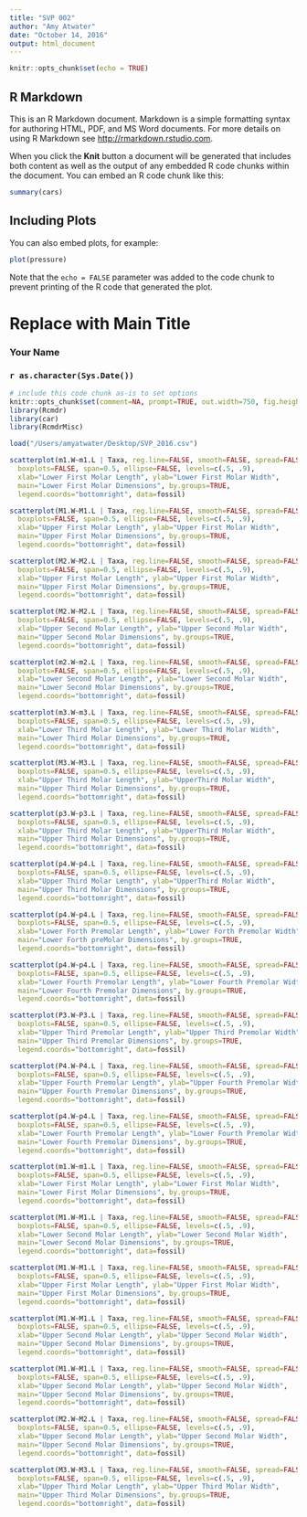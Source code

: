 ```yaml
---
title: "SVP 002"
author: "Amy Atwater"
date: "October 14, 2016"
output: html_document
---
```


```r
knitr::opts_chunk$set(echo = TRUE)
```

## R Markdown

This is an R Markdown document. Markdown is a simple formatting syntax for authoring HTML, PDF, and MS Word documents. For more details on using R Markdown see <http://rmarkdown.rstudio.com>.

When you click the **Knit** button a document will be generated that includes both content as well as the output of any embedded R code chunks within the document. You can embed an R code chunk like this:

```r
summary(cars)
```

## Including Plots

You can also embed plots, for example:

```r
plot(pressure)
```

Note that the `echo = FALSE` parameter was added to the code chunk to prevent printing of the R code that generated the plot.
<!-- R Commander Markdown Template -->

Replace with Main Title
=======================

### Your Name

### `r as.character(Sys.Date())`

```r
# include this code chunk as-is to set options
knitr::opts_chunk$set(comment=NA, prompt=TRUE, out.width=750, fig.height=8, fig.width=8)
library(Rcmdr)
library(car)
library(RcmdrMisc)
```

```r
load("/Users/amyatwater/Desktop/SVP_2016.csv")
```

```r
scatterplot(m1.W~m1.L | Taxa, reg.line=FALSE, smooth=FALSE, spread=FALSE, 
  boxplots=FALSE, span=0.5, ellipse=FALSE, levels=c(.5, .9), 
  xlab="Lower First Molar Length", ylab="Lower First Molar Width", 
  main="Lower First Molar Dimensions", by.groups=TRUE, 
  legend.coords="bottomright", data=fossil)
```

```r
scatterplot(M1.W~M1.L | Taxa, reg.line=FALSE, smooth=FALSE, spread=FALSE, 
  boxplots=FALSE, span=0.5, ellipse=FALSE, levels=c(.5, .9), 
  xlab="Upper First Molar Length", ylab="Upper First Molar Width", 
  main="Upper First Molar Dimensions", by.groups=TRUE, 
  legend.coords="bottomright", data=fossil)
```

```r
scatterplot(M2.W~M2.L | Taxa, reg.line=FALSE, smooth=FALSE, spread=FALSE, 
  boxplots=FALSE, span=0.5, ellipse=FALSE, levels=c(.5, .9), 
  xlab="Upper First Molar Length", ylab="Upper First Molar Width", 
  main="Upper First Molar Dimensions", by.groups=TRUE, 
  legend.coords="bottomright", data=fossil)
```

```r
scatterplot(M2.W~M2.L | Taxa, reg.line=FALSE, smooth=FALSE, spread=FALSE, 
  boxplots=FALSE, span=0.5, ellipse=FALSE, levels=c(.5, .9), 
  xlab="Upper Second Molar Length", ylab="Upper Second Molar Width", 
  main="Upper Second Molar Dimensions", by.groups=TRUE, 
  legend.coords="bottomright", data=fossil)
```

```r
scatterplot(m2.W~m2.L | Taxa, reg.line=FALSE, smooth=FALSE, spread=FALSE, 
  boxplots=FALSE, span=0.5, ellipse=FALSE, levels=c(.5, .9), 
  xlab="Lower Second Molar Length", ylab="Lower Second Molar Width", 
  main="Lower Second Molar Dimensions", by.groups=TRUE, 
  legend.coords="bottomright", data=fossil)
```

```r
scatterplot(m3.W~m3.L | Taxa, reg.line=FALSE, smooth=FALSE, spread=FALSE, 
  boxplots=FALSE, span=0.5, ellipse=FALSE, levels=c(.5, .9), 
  xlab="Lower Third Molar Length", ylab="Lower Third Molar Width", 
  main="Lower Third Molar Dimensions", by.groups=TRUE, 
  legend.coords="bottomright", data=fossil)
```

```r
scatterplot(M3.W~M3.L | Taxa, reg.line=FALSE, smooth=FALSE, spread=FALSE, 
  boxplots=FALSE, span=0.5, ellipse=FALSE, levels=c(.5, .9), 
  xlab="Upper Third Molar Length", ylab="UpperThird Molar Width", 
  main="Upper Third Molar Dimensions", by.groups=TRUE, 
  legend.coords="bottomright", data=fossil)
```

```r
scatterplot(p3.W~p3.L | Taxa, reg.line=FALSE, smooth=FALSE, spread=FALSE, 
  boxplots=FALSE, span=0.5, ellipse=FALSE, levels=c(.5, .9), 
  xlab="Upper Third Molar Length", ylab="UpperThird Molar Width", 
  main="Upper Third Molar Dimensions", by.groups=TRUE, 
  legend.coords="bottomright", data=fossil)
```

```r
scatterplot(p4.W~p4.L | Taxa, reg.line=FALSE, smooth=FALSE, spread=FALSE, 
  boxplots=FALSE, span=0.5, ellipse=FALSE, levels=c(.5, .9), 
  xlab="Upper Third Molar Length", ylab="UpperThird Molar Width", 
  main="Upper Third Molar Dimensions", by.groups=TRUE, 
  legend.coords="bottomright", data=fossil)
```

```r
scatterplot(p4.W~p4.L | Taxa, reg.line=FALSE, smooth=FALSE, spread=FALSE, 
  boxplots=FALSE, span=0.5, ellipse=FALSE, levels=c(.5, .9), 
  xlab="Lower Forth Premolar Length", ylab="Lower Forth Premolar Width", 
  main="Lower Forth preMolar Dimensions", by.groups=TRUE, 
  legend.coords="bottomright", data=fossil)
```

```r
scatterplot(p4.W~p4.L | Taxa, reg.line=FALSE, smooth=FALSE, spread=FALSE, 
  boxplots=FALSE, span=0.5, ellipse=FALSE, levels=c(.5, .9), 
  xlab="Lower Fourth Premolar Length", ylab="Lower Fourth Premolar Width", 
  main="Lower Fourth Premolar Dimensions", by.groups=TRUE, 
  legend.coords="bottomright", data=fossil)
```

```r
scatterplot(P3.W~P3.L | Taxa, reg.line=FALSE, smooth=FALSE, spread=FALSE, 
  boxplots=FALSE, span=0.5, ellipse=FALSE, levels=c(.5, .9), 
  xlab="Upper Third Premolar Length", ylab="Upper Third Premolar Width", 
  main="Upper Third Premolar Dimensions", by.groups=TRUE, 
  legend.coords="bottomright", data=fossil)
```

```r
scatterplot(P4.W~P4.L | Taxa, reg.line=FALSE, smooth=FALSE, spread=FALSE, 
  boxplots=FALSE, span=0.5, ellipse=FALSE, levels=c(.5, .9), 
  xlab="Upper Fourth Premolar Length", ylab="Upper Fourth Premolar Width", 
  main="Upper Fourth Premolar Dimensions", by.groups=TRUE, 
  legend.coords="bottomright", data=fossil)
```

```r
scatterplot(p4.W~p4.L | Taxa, reg.line=FALSE, smooth=FALSE, spread=FALSE, 
  boxplots=FALSE, span=0.5, ellipse=FALSE, levels=c(.5, .9), 
  xlab="Lower Fourth Premolar Length", ylab="Lower Fourth Premolar Width", 
  main="Lower Fourth Premolar Dimensions", by.groups=TRUE, 
  legend.coords="bottomright", data=fossil)
```

```r
scatterplot(m1.W~m1.L | Taxa, reg.line=FALSE, smooth=FALSE, spread=FALSE, 
  boxplots=FALSE, span=0.5, ellipse=FALSE, levels=c(.5, .9), 
  xlab="Lower First Molar Length", ylab="Lower First Molar Width", 
  main="Lower First Molar Dimensions", by.groups=TRUE, 
  legend.coords="bottomright", data=fossil)
```

```r
scatterplot(M1.W~M1.L | Taxa, reg.line=FALSE, smooth=FALSE, spread=FALSE, 
  boxplots=FALSE, span=0.5, ellipse=FALSE, levels=c(.5, .9), 
  xlab="Lower Second Molar Length", ylab="Lower Second Molar Width", 
  main="Lower Second Molar Dimensions", by.groups=TRUE, 
  legend.coords="bottomright", data=fossil)
```

```r
scatterplot(M1.W~M1.L | Taxa, reg.line=FALSE, smooth=FALSE, spread=FALSE, 
  boxplots=FALSE, span=0.5, ellipse=FALSE, levels=c(.5, .9), 
  xlab="Upper First Molar Length", ylab="Upper First Molar Width", 
  main="Upper First Molar Dimensions", by.groups=TRUE, 
  legend.coords="bottomright", data=fossil)
```

```r
scatterplot(M1.W~M1.L | Taxa, reg.line=FALSE, smooth=FALSE, spread=FALSE, 
  boxplots=FALSE, span=0.5, ellipse=FALSE, levels=c(.5, .9), 
  xlab="Upper Second Molar Length", ylab="Upper Second Molar Width", 
  main="Upper Second Molar Dimensions", by.groups=TRUE, 
  legend.coords="bottomright", data=fossil)
```

```r
scatterplot(M1.W~M1.L | Taxa, reg.line=FALSE, smooth=FALSE, spread=FALSE, 
  boxplots=FALSE, span=0.5, ellipse=FALSE, levels=c(.5, .9), 
  xlab="Upper Second Molar Length", ylab="Upper Second Molar Width", 
  main="Upper Second Molar Dimensions", by.groups=TRUE, 
  legend.coords="bottomright", data=fossil)
```

```r
scatterplot(M2.W~M2.L | Taxa, reg.line=FALSE, smooth=FALSE, spread=FALSE, 
  boxplots=FALSE, span=0.5, ellipse=FALSE, levels=c(.5, .9), 
  xlab="Upper Second Molar Length", ylab="Upper Second Molar Width", 
  main="Upper Second Molar Dimensions", by.groups=TRUE, 
  legend.coords="bottomright", data=fossil)
```

```r
scatterplot(M3.W~M3.L | Taxa, reg.line=FALSE, smooth=FALSE, spread=FALSE, 
  boxplots=FALSE, span=0.5, ellipse=FALSE, levels=c(.5, .9), 
  xlab="Upper Third Molar Length", ylab="Upper Third Molar Width", 
  main="Upper Third Molar Dimensions", by.groups=TRUE, 
  legend.coords="bottomright", data=fossil)
```


